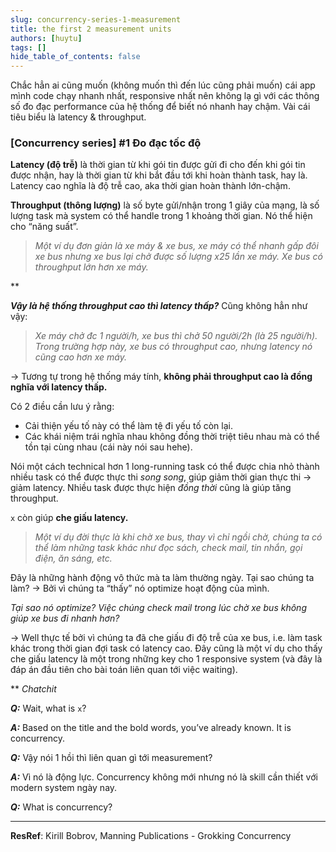 ```yaml
---
slug: concurrency-series-1-measurement
title: the first 2 measurement units
authors: [huytu]
tags: []
hide_table_of_contents: false
---
```


Chắc hẳn ai cũng muốn (không muốn thì đến lúc cũng phải muốn) cái app mình code chạy nhanh nhất,
responsive nhất nên không lạ gì với các thông số đo đạc performance của hệ thống
để biết nó nhanh hay chậm. Vài cái tiêu biểu là latency & throughput.

### \[Concurrency series\] #1 Đo đạc tốc độ


**Latency (độ trễ)** là thời gian từ khi gói tin được gửi đi cho đến khi gói tin
được nhận, hay là thời gian từ khi bắt đầu tới khi hoàn thành task, hay là.
Latency cao nghĩa là độ trễ cao, aka thời gian hoàn thành lớn-chậm.

**Throughput (thông lượng)** là số byte gửi/nhận trong 1 giây của mạng, là số lượng
task mà system có thể handle trong 1 khoảng thời gian. Nó thể hiện cho “năng suất”.

> *Một ví dụ đơn giản là xe máy & xe bus, xe máy có thể nhanh gấp đôi xe bus nhưng
xe bus lại chở được số lượng x25 lần xe máy. Xe bus có throughput lớn hơn xe máy.*

**

***Vậy là hệ thống throughput cao thì latency thấp?*** Cũng không hẳn như vậy:

> *Xe máy chở đc 1 người/h, xe bus thì chở 50 người/2h (là 25 người/h). Trong trường
hợp này, xe bus có throughput cao, nhưng latency nó cũng cao hơn xe máy.*

→ Tương tự trong hệ thống máy tính, **không phải throughput cao là đồng nghĩa với latency thấp.**

Có 2 điều cần lưu ý rằng:

- Cải thiện yếu tố này có thể làm tệ đi yếu tố còn lại.
- Các khái niệm trái nghĩa nhau không đồng thời triệt tiêu nhau mà có thể tồn tại cùng nhau (cái này nói sau hehe).

Nói một cách technical hơn 1 long-running task có thể được chia nhỏ thành nhiều
task có thể được thực thi *song song*, giúp giảm thời gian thực thi → giảm latency.
Nhiều task được thực hiện *đồng thời* cũng là giúp tăng throughput.

`x` còn giúp **che giấu latency.**

> *Một ví dụ đời thực là khi chờ xe bus, thay vì chỉ ngồi chờ, chúng ta có thể làm
những task khác như đọc sách, check mail, tin nhắn, gọi điện, ăn sáng, etc.*

Đây là những hành động vô thức mà ta làm thường ngày. Tại sao chúng ta làm? → Bởi vì chúng ta “thấy” nó optimize hoạt động của mình.

*Tại sao nó optimize? Việc chúng check mail trong lúc chờ xe bus không giúp xe bus đi nhanh hơn?*

→ Well thực tế bởi vì chúng ta đã che giấu đi độ trễ của xe bus, i.e. làm task khác trong
thời gian đợi task có latency cao. Đây cũng là một ví dụ cho thấy che giấu latency
là một trong những key cho 1 responsive system (và đây là đáp án đầu tiên cho bài toán liên quan tới việc waiting).

** *Chatchit*

***Q:*** Wait, what is `x`?

***A:*** Based on the title and the bold words, you’ve already known. It is concurrency.

***Q:*** Vậy nói 1 hồi thì liên quan gì tới measurement?

***A:*** Vì nó là động lực. Concurrency không mới nhưng nó là skill cần thiết với modern system ngày nay.

***Q:*** What is concurrency?

---

**ResRef**: Kirill Bobrov, Manning Publications - Grokking Concurrency
